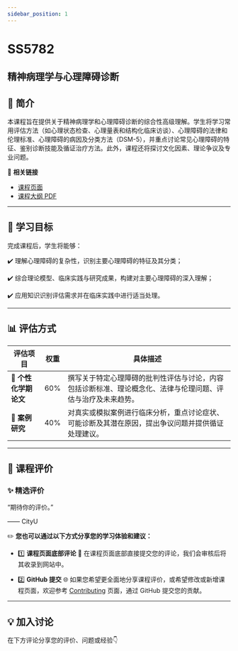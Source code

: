 ```yaml
---
sidebar_position: 1
---
```


# SS5782
## 精神病理学与心理障碍诊断

## **📘 简介**
本课程旨在提供关于精神病理学和心理障碍诊断的综合性高级理解。学生将学习常用评估方法（如心理状态检查、心理量表和结构化临床访谈）、心理障碍的法律和伦理标准、心理障碍的病因及分类方法（DSM-5），并重点讨论常见心理障碍的特征、鉴别诊断技能及循证治疗方法。此外，课程还将探讨文化因素、理论争议及专业问题。

🔗 **相关链接**
- [课程页面](https://www.cityu.edu.hk/catalogue/pg/202425/course/SS5782.htm)
- [课程大纲 PDF](https://www.cityu.edu.hk/catalogue/pg/202425/course/SS5782.pdf)

---

## **🎯 学习目标**

完成课程后，学生将能够：

✔️ 理解心理障碍的复杂性，识别主要心理障碍的特征及其分类；

✔️ 综合理论模型、临床实践与研究成果，构建对主要心理障碍的深入理解；

✔️ 应用知识识别评估需求并在临床实践中进行适当处理。

---

## **📊 评估方式**

| **评估项目**             | **权重** | **具体描述**                                                                                       |
|------------------------|---------|---------------------------------------------------------------------------------------------------|
| **📄 个性化学期论文**      | 60%     | 撰写关于特定心理障碍的批判性评估与讨论，内容包括诊断标准、理论概念化、法律与伦理问题、评估与治疗及未来趋势。                          |
| **📄 案例研究**          | 40%     | 对真实或模拟案例进行临床分析，重点讨论症状、可能诊断及其潜在原因，提出争议问题并提供循证处理建议。                                        |

---

## **💬 课程评价**

### ✨ **精选评价**
<div className={commentStyles.commentBox}>
    <p className={commentStyles.commentText}>
        “期待你的评价。”
    </p>
    <p className={commentStyles.commentAuthor}>—— CityU</p>
</div>

✏️ **您也可以通过以下方式分享您的学习体验和建议：**

- 1️⃣ **课程页面底部评论**
💬 在课程页面底部直接提交您的评论，我们会审核后将其收录到网站中。

- 2️⃣ **GitHub 提交**
🌐 如果您希望更全面地分享课程评价，或希望修改或新增课程页面，欢迎参考 [Contributing](https://penjc.github.io/CityU/contributing) 页面，通过 GitHub 提交您的贡献。

---

## **💡 加入讨论**

在下方评论分享您的评价、问题或经验👇
<Utterances />
